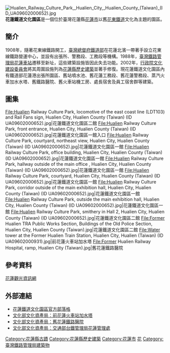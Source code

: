 {{tw monument
|name       = 花蓮鐵道文化園區
|formername = 
|image      = 花蓮鐵道文化園區（舊鐵道部花蓮出張所工務段）.jpg
|imagename  = 
|othername  = 
|formalname= 
|level      = [[花蓮縣歷史建築|花蓮縣歷史建築]]
|class      = 建築物類
|location   = [[臺灣|臺灣]][[花蓮縣|花蓮縣]][[花蓮市|花蓮市]]
|open       = 
|cost       = 
|reg_url    = https://nchdb.boch.gov.tw/assets/advanceSearch/historicalBuilding/20140124000001
|website    = https://www.facebook.com/HualienRailway/
}}
[[File:Hualien_Railway_Culture_Park,_Hualien_City,_Hualien_County_(Taiwan)_(ID_UA09602000652).jpg|thumb]]
'''花蓮鐵道文化園區'''是一個位於臺灣花蓮縣[[花蓮市|花蓮市]]以舊[[花東鐵路|花東鐵道]]文化為主題的園區。

== 簡介 ==
1908年，隨著花東線鐵路開工，[[臺灣總督府鐵道部|臺灣總督府鐵道部]]在花蓮北濱一帶著手設立花東線鐵路營運中心，並設有出張所、警務段、工務段等機構。1988年，[[臺灣鐵路管理局|臺灣鐵路管理局]][[花蓮車站|花蓮車站]]遷移至新址，這些建築設施皆因此失去功能。2002年，[[行政院文化建設委員會|行政院文化建設委員會]]將其周圍設施列為[[花蓮縣歷史建築|花蓮縣歷史建築]]並著手修復。現花蓮鐵道文化園區內有鐵道部花蓮港出張所園區、舊站噴水池、舊花蓮工務段、舊花蓮警務段、蒸汽火車加水水塔、舊鐵路醫院、舊火車站機工房、處長宿舍及員工宿舍群等建築。

== 圖集 ==
<gallery>
File:Hualien Railway Culture Park, locomotive of the east coast line (LDT103) and Rail Fans sign, Hualien City, Hualien County (Taiwan) (ID UA09602000652).jpg|花蓮鐵道文化園區二館
File:Hualien Railway Culture Park, front entrance, Hualien City, Hualien County (Taiwan) (ID UA09602000652).jpg|花蓮鐵道文化園區一館入口
File:Hualien Railway Culture Park, courtyard, northeast view, Hualien City, Hualien County (Taiwan) (ID UA09602000652).jpg|花蓮鐵道文化園區一館
File:Hualien Railway Culture Park, office building, Hualien City, Hualien County (Taiwan) (ID UA09602000652).jpg|花蓮鐵道文化園區一館
File:Hualien Railway Culture Park, hallway outside of the main office , Hualien City, Hualien County (Taiwan) (ID UA09602000652).jpg|花蓮鐵道文化園區一館
File:Hualien Railway Culture Park, courtyard, Hualien City, Hualien County (Taiwan) (ID UA09602000652).jpg|花蓮鐵道文化園區一館
File:Hualien Railway Culture Park, corridor outside of the main exhibition hall, Hualien City, Hualien County (Taiwan) (ID UA09602000652).jpg|花蓮鐵道文化園區一館
File:Hualien Railway Culture Park, outside the main exhibition hall, Hualien City, Hualien County (Taiwan) (ID UA09602000652).jpg|花蓮鐵道文化園區一館
File:Hualien Railway Culture Park, smithery in Hall 2, Hualien City, Hualien County (Taiwan) (ID UA09602000652).jpg|花蓮鐵道文化園區二館
File:Former Hualien TRA Public Works Section, Buildings of the Old Police Section, Hualien City, Hualien County (Taiwan).jpg|花蓮鐵道文化園區二館
File:Water tower at the Former Hualien Train Station, Hualien City, Hualien (Taiwan) (ID UA09602000931).jpg|前花蓮火車站加水塔
File:Former Hualien Railway Hospital, ramp, Hualien City (Taiwan).jpg|舊花蓮鐵路醫院 
</gallery>

==參考資料==
[http://tour-hualien.hl.gov.tw/Portal/Content.aspx?lang=0&p=005040001&area=3&id=82 花蓮觀光資訊網]
== 外部連結 ==
*[http://hualienrailway1909.blogspot.tw/ 花蓮鐵道文化園區官方部落格]
*[https://nchdb.boch.gov.tw/assets/advanceSearch/historicalBuilding/20040319000002 文化部文化資產局：前花蓮火車站加水塔]
*[https://nchdb.boch.gov.tw/assets/advanceSearch/historicalBuilding/20090813000001 文化部文化資產局：舊花蓮鐵路醫院]
*[https://nchdb.boch.gov.tw/assets/advanceSearch/historicalBuilding/20020923000003 文化部文化資產局：交通部台鐵管理局花蓮管理處]

{{花蓮縣文化資產}}
{{臺灣總督府交通局}}

[[Category:花蓮縣古蹟|Category:花蓮縣古蹟]]
[[Category:花蓮縣歷史建築|Category:花蓮縣歷史建築]]
[[Category:花蓮市|Category:花蓮市]]
[[Category:臺灣鐵路文化資產|花]]
[[Category:臺灣鐵路管理局建築物|Category:臺灣鐵路管理局建築物]]